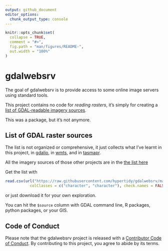```yaml
---
output: github_document
editor_options: 
  chunk_output_type: console
---
```


<!-- README.md is generated from README.Rmd. Please edit that file -->

```r
knitr::opts_chunk$set(
  collapse = TRUE,
  comment = "#>",
  fig.path = "man/figures/README-",
  out.width = "100%"
)
```

# gdalwebsrv

<!-- badges: start -->
<!-- badges: end -->

The goal of gdalwebsrv is to provide access to some online image servers using standard tools. 

This project contains no code for *reading rasters*, it's simply for creating a [list of GDAL-readable imagery sources](https://github.com/hypertidy/gdalwebsrv/blob/master/inst/bundle/gdalwebsrv.csv). 


This was a package, but it's not anymore. 

## List of GDAL raster sources


The list is not organized or comprehensive, it just collects what I've learnt in this project, in [gdalio](https://github.com/hypertidy/gdalio), 
in [wmts](https://github.com/hypertidy/wmts), and in [tasmapr](https://github.com/mdsumner/tasmapr). 

All the imagery sources of those other projects are in the [the list here](https://github.com/hypertidy/gdalwebsrv/blob/master/inst/bundle/gdalwebsrv.csv)

Get the list with 

```R
read.csv(url("https://raw.githubusercontent.com/hypertidy/gdalwebsrv/master/inst/bundle/gdalwebsrv.csv"),
           colClasses = c("character", "character"), check.names = FALSE)
```

or just download it for your own exploration. 

You can hit the `$source` column with GDAL command line, R packages, python packages, or your GIS. 


## Code of Conduct
  
Please note that the gdalwebsrv project is released with a [Contributor Code of Conduct](https://contributor-covenant.org/version/2/0/CODE_OF_CONDUCT.html). By contributing to this project, you agree to abide by its terms.
